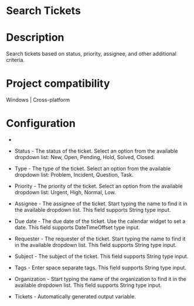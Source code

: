 ﻿# Search Tickets

# Description

Search tickets based on status, priority, assignee, and other additional criteria.

# Project compatibility

Windows | Cross-platform

# Configuration

* 
* Status - The status of the ticket. Select an option from the available dropdown list: New, Open, Pending, Hold, Solved, Closed.
* Type - The type of the ticket. Select an option from the available dropdown list: Problem, Incident, Question, Task.
* Priority - The priority of the ticket. Select an option from the available dropdown list: Urgent, High, Normal, Low.
* Assignee - The assignee of the ticket. Start typing the name to find it in the available dropdown list. This field supports String type input.
* Due date - The due date of the ticket. Use the calendar widget to set a date. This field supports DateTimeOffset type input.







* Requester - The requester of the ticket. Start typing the name to find it in the available dropdown list. This field supports String type input.
* Subject - The subject of the ticket. This field supports String type input.
* Tags - Enter space separate tags. This field supports String type input.
* Organization - Start typing the name of the organization to find it in the available dropdown list. This field supports String type input.



* Tickets - Automatically generated output variable.
